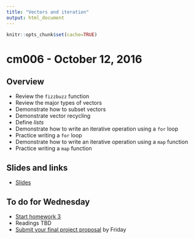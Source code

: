 ```yaml
---
title: "Vectors and iteration"
output: html_document
---
```


```r
knitr::opts_chunk$set(cache=TRUE)
```

# cm006 - October 12, 2016

## Overview

* Review the `fizzbuzz` function
* Review the major types of vectors
* Demonstrate how to subset vectors
* Demonstrate vector recycling
* Define *lists*
* Demonstrate how to write an iterative operation using a `for` loop
* Practice writing a `for` loop
* Demonstrate how to write an iterative operation using a `map` function
* Practice writing a `map` function


## Slides and links

* [Slides](extras/cm006_slides.html)

## To do for Wednesday

* [Start homework 3](hw03-programming.html)
* Readings TBD
* [Submit your final project proposal](https://docs.google.com/forms/d/e/1FAIpQLSddYTxsCLZyunFIZGG33Pt1hW8M5CwPa8uMMIxJsHU-CuR91w/viewform) by Friday


